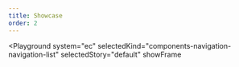 ```yaml
---
title: Showcase
order: 2
---
```



<Playground
  system="ec"
  selectedKind="components-navigation-navigation-list"
  selectedStory="default"
  showFrame
>
  <Html markup={navigationList} />
</Playground>

